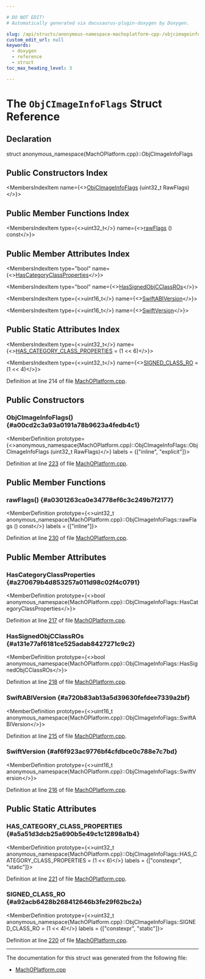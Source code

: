 ```yaml
---

# DO NOT EDIT!
# Automatically generated via docusaurus-plugin-doxygen by Doxygen.

slug: /api/structs/anonymous-namespace-machoplatform-cpp-/objcimageinfoflags
custom_edit_url: null
keywords:
  - doxygen
  - reference
  - struct
toc_max_heading_level: 3

---
```





# The `ObjCImageInfoFlags` Struct Reference

<DoxygenPage pluginConfig={pluginConfig}>



## Declaration

<CodeBlock>struct anonymous_namespace{MachOPlatform.cpp}::ObjCImageInfoFlags</CodeBlock>

## Public Constructors Index

<MembersIndex>

<MembersIndexItem
  name={<><a href="#a00cd2c3a93a0191a78b9623a4fedb4c1">ObjCImageInfoFlags</a> (uint32&#95;t RawFlags)</>}>
</MembersIndexItem>

</MembersIndex>

## Public Member Functions Index

<MembersIndex>

<MembersIndexItem
  type={<>uint32&#95;t</>}
  name={<><a href="#a0301263ca0e34778ef6c3c249b7f2177">rawFlags</a> () const</>}>
</MembersIndexItem>

</MembersIndex>

## Public Member Attributes Index

<MembersIndex>

<MembersIndexItem
  type="bool"
  name={<><a href="#a270679b4d853257a011d98c02f4c0791">HasCategoryClassProperties</a></>}>
</MembersIndexItem>

<MembersIndexItem
  type="bool"
  name={<><a href="#a131e77af6181ce525adab8427271c9c2">HasSignedObjCClassROs</a></>}>
</MembersIndexItem>

<MembersIndexItem
  type={<>uint16&#95;t</>}
  name={<><a href="#a720b83ab13a5d39630fefdee7339a2bf">SwiftABIVersion</a></>}>
</MembersIndexItem>

<MembersIndexItem
  type={<>uint16&#95;t</>}
  name={<><a href="#af6f923ac9776bf4cfdbce0c788e7c7bd">SwiftVersion</a></>}>
</MembersIndexItem>

</MembersIndex>

## Public Static Attributes Index

<MembersIndex>

<MembersIndexItem
  type={<>uint32&#95;t</>}
  name={<><a href="#a5a51d3dcb25a690b5e49c1c12898a1b4">HAS&#95;CATEGORY&#95;CLASS&#95;PROPERTIES</a> = (1 &lt;&lt; 6)</>}>
</MembersIndexItem>

<MembersIndexItem
  type={<>uint32&#95;t</>}
  name={<><a href="#a92acb6428b268412646b3fe29f62bc2a">SIGNED&#95;CLASS&#95;RO</a> = (1 &lt;&lt; 4)</>}>
</MembersIndexItem>

</MembersIndex>


Definition at line 214 of file <a href="/docs/api/files/lib/lib/executionengine/lib/executionengine/orc/machoplatform-cpp">MachOPlatform.cpp</a>.

<SectionDefinition>

## Public Constructors

### ObjCImageInfoFlags() {#a00cd2c3a93a0191a78b9623a4fedb4c1}

<MemberDefinition
  prototype={<>anonymous&#95;namespace&#123;MachOPlatform.cpp&#125;::ObjCImageInfoFlags::ObjCImageInfoFlags (uint32&#95;t RawFlags)</>}
  labels = {["inline", "explicit"]}>

Definition at line <a href="/docs/api/files/lib/lib/executionengine/lib/executionengine/orc/machoplatform-cpp/#l00223">223</a> of file <a href="/docs/api/files/lib/lib/executionengine/lib/executionengine/orc/machoplatform-cpp">MachOPlatform.cpp</a>.
</MemberDefinition>

</SectionDefinition>

<SectionDefinition>

## Public Member Functions

### rawFlags() {#a0301263ca0e34778ef6c3c249b7f2177}

<MemberDefinition
  prototype={<>uint32&#95;t anonymous&#95;namespace&#123;MachOPlatform.cpp&#125;::ObjCImageInfoFlags::rawFlags () const</>}
  labels = {["inline"]}>

Definition at line <a href="/docs/api/files/lib/lib/executionengine/lib/executionengine/orc/machoplatform-cpp/#l00230">230</a> of file <a href="/docs/api/files/lib/lib/executionengine/lib/executionengine/orc/machoplatform-cpp">MachOPlatform.cpp</a>.
</MemberDefinition>

</SectionDefinition>

<SectionDefinition>

## Public Member Attributes

### HasCategoryClassProperties {#a270679b4d853257a011d98c02f4c0791}

<MemberDefinition
  prototype={<>bool anonymous&#95;namespace&#123;MachOPlatform.cpp&#125;::ObjCImageInfoFlags::HasCategoryClassProperties</>}>

Definition at line <a href="/docs/api/files/lib/lib/executionengine/lib/executionengine/orc/machoplatform-cpp/#l00217">217</a> of file <a href="/docs/api/files/lib/lib/executionengine/lib/executionengine/orc/machoplatform-cpp">MachOPlatform.cpp</a>.
</MemberDefinition>

### HasSignedObjCClassROs {#a131e77af6181ce525adab8427271c9c2}

<MemberDefinition
  prototype={<>bool anonymous&#95;namespace&#123;MachOPlatform.cpp&#125;::ObjCImageInfoFlags::HasSignedObjCClassROs</>}>

Definition at line <a href="/docs/api/files/lib/lib/executionengine/lib/executionengine/orc/machoplatform-cpp/#l00218">218</a> of file <a href="/docs/api/files/lib/lib/executionengine/lib/executionengine/orc/machoplatform-cpp">MachOPlatform.cpp</a>.
</MemberDefinition>

### SwiftABIVersion {#a720b83ab13a5d39630fefdee7339a2bf}

<MemberDefinition
  prototype={<>uint16&#95;t anonymous&#95;namespace&#123;MachOPlatform.cpp&#125;::ObjCImageInfoFlags::SwiftABIVersion</>}>

Definition at line <a href="/docs/api/files/lib/lib/executionengine/lib/executionengine/orc/machoplatform-cpp/#l00215">215</a> of file <a href="/docs/api/files/lib/lib/executionengine/lib/executionengine/orc/machoplatform-cpp">MachOPlatform.cpp</a>.
</MemberDefinition>

### SwiftVersion {#af6f923ac9776bf4cfdbce0c788e7c7bd}

<MemberDefinition
  prototype={<>uint16&#95;t anonymous&#95;namespace&#123;MachOPlatform.cpp&#125;::ObjCImageInfoFlags::SwiftVersion</>}>

Definition at line <a href="/docs/api/files/lib/lib/executionengine/lib/executionengine/orc/machoplatform-cpp/#l00216">216</a> of file <a href="/docs/api/files/lib/lib/executionengine/lib/executionengine/orc/machoplatform-cpp">MachOPlatform.cpp</a>.
</MemberDefinition>

</SectionDefinition>

<SectionDefinition>

## Public Static Attributes

### HAS&#95;CATEGORY&#95;CLASS&#95;PROPERTIES {#a5a51d3dcb25a690b5e49c1c12898a1b4}

<MemberDefinition
  prototype={<>uint32&#95;t anonymous&#95;namespace&#123;MachOPlatform.cpp&#125;::ObjCImageInfoFlags::HAS&#95;CATEGORY&#95;CLASS&#95;PROPERTIES = (1 &lt;&lt; 6)</>}
  labels = {["constexpr", "static"]}>

Definition at line <a href="/docs/api/files/lib/lib/executionengine/lib/executionengine/orc/machoplatform-cpp/#l00221">221</a> of file <a href="/docs/api/files/lib/lib/executionengine/lib/executionengine/orc/machoplatform-cpp">MachOPlatform.cpp</a>.
</MemberDefinition>

### SIGNED&#95;CLASS&#95;RO {#a92acb6428b268412646b3fe29f62bc2a}

<MemberDefinition
  prototype={<>uint32&#95;t anonymous&#95;namespace&#123;MachOPlatform.cpp&#125;::ObjCImageInfoFlags::SIGNED&#95;CLASS&#95;RO = (1 &lt;&lt; 4)</>}
  labels = {["constexpr", "static"]}>

Definition at line <a href="/docs/api/files/lib/lib/executionengine/lib/executionengine/orc/machoplatform-cpp/#l00220">220</a> of file <a href="/docs/api/files/lib/lib/executionengine/lib/executionengine/orc/machoplatform-cpp">MachOPlatform.cpp</a>.
</MemberDefinition>

</SectionDefinition>

<hr/>

The documentation for this struct was generated from the following file:

<ul>
<li><a href="/docs/api/files/lib/lib/executionengine/lib/executionengine/orc/machoplatform-cpp">MachOPlatform.cpp</a></li>
</ul>

</DoxygenPage>
